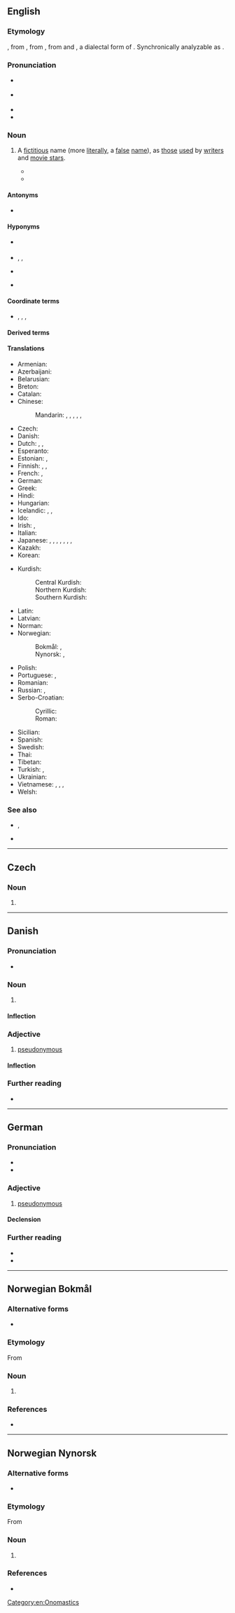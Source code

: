 {{also|Pseudonym}}
==English==
{{was wotd|2006|October|5}}
{{wp}}

===Etymology===
{{back-formation|en|pseudonymous}}, from {{der|en|fr|pseudonyme|pos=a||pseudonymous}}, from {{der|en|grc|ψευδώνυμος}}, from {{m|grc|ψευδής|t=false}} and {{m|grc|ὄνυμα}}, a dialectal form of  {{m|grc|ὄνομα|t=name}}. Synchronically analyzable as {{af|en|pseudo-|-onym}}.

===Pronunciation===
* {{a|UK}} {{IPA|en|/ˈs(j)uː.də(ʊ).nɪm/}}
* {{a|US}} {{IPA|en|/ˈsu.də.nɪm/|/ˈsu.doʊ.nɪm/}}
* {{audio|en|en-us-pseudonym.ogg|Audio (US)}}
* {{audio|en|en-au-pseudonym.ogg|Audio (AU)}}

===Noun===
{{en-noun}}

# A [[fictitious]] name (more [[literally]], a [[false]] [[name]]), as [[those]] [[use]]d by [[writer]]s and [[movie star]]s.
#: {{ux|en|The Reverend Charles Lutwidge Dodgson wrote "Alice's Adventures in Wonderland" under the '''pseudonym''' Lewis Carroll.}}
#*{{quote-book|en|{{c.|1911}}|[[w:H. G. Wells|H. G. Wells]]|[[s:The Obliterated Man|The Obliterated Man]]|text=I doubt, indeed, whether I should not abandon the struggle altogether—leave this sad world of ordinary life for which I am so ill fitted, abandon the name of Cummins for some professional '''pseudonym''', complete my self-effacement, and—a thing of tricks and tatters, of posing and pretence—go upon the stage.}}
#*{{quote-book|en|1928|[[w:H.P. Lovecraft|H.P. Lovecraft]]|[[s:Supernatural Horror in Literature|Supernatural Horror in Literature]]|text=The best example of its literary use so far are the German novel ''The Golem'', by Gustav Meyrink, and the drama ''The Dybbuk'', by the jewish writer using the '''pseudonym''' "Ansky".}}

====Antonyms====
* {{l|en|alethonym}}
====Hyponyms====
* {{s|acting contexts}} {{l|en|stage name}}
* {{s|literary contexts}} {{l|en|pen name}}, {{l|en|pen-name}}, {{l|en|nom de plume}}
* {{s|military contexts}} {{l|en|nom de guerre}}
* {{s|another person's actual name adopted as a pseudonym}} {{l|en|allonym}}

====Coordinate terms====
* {{l|en|alias}}, {{l|en|handle}}, {{l|en|moniker}}, {{l|en|nickname}}

====Derived terms====
{{der4|en
|pseudonymisation
|pseudonymise
|pseudonymiser
|pseudonymization
|pseudonymize
|pseudonymizer
|pseudonymousness
|pseudonymity
|pseudonymous
|pseudonymously
|pseudonymized
}}

====Translations====
{{trans-top|fictitious name}}
* Armenian: {{t+|hy|կեղծանուն}}
* Azerbaijani: {{t|az|təxəllüs}}
* Belarusian: {{t|be|псеўдані́м|m}}
* Breton: {{t+|br|anv-pluenn|m}}
* Catalan: {{t+|ca|pseudònim|m}}
* Chinese:
*: Mandarin: {{t+|cmn|假名|tr=jiǎmíng}} {{q|fake name}}, {{t+|cmn|化名|tr=huàmíng}} {{q|assumed name}}, {{t+|cmn|筆名}} {{q|pen name}}, {{t+|cmn|笔名|tr=bǐmíng}}, {{t+|cmn|藝名}} {{q|stage name}}, {{t+|cmn|艺名|tr=yìmíng}}
* Czech: {{t+|cs|pseudonym|m}}
* Danish: {{t|da|pseudonym}}
* Dutch: {{t+|nl|pseudoniem|n}}, {{t+|nl|schuilnaam|m}}, {{t+|nl|deknaam|m}}
* Esperanto: {{t|eo|pseŭdonimo}}
* Estonian: {{t|et|varjunimi}}, {{t|et|pseudonüüm}}
* Finnish: {{t+|fi|salanimi}}, {{t+|fi|nimimerkki}}, {{t+|fi|pseudonyymi}}
* French: {{t+|fr|nom de guerre|m}}, {{t+|fr|pseudonyme|m}}
* German: {{t+|de|Pseudonym|n}}
* Greek: {{t+|el|ψευδώνυμο|n}}
* Hindi: {{t|hi|तख़ल्लुस}}
* Hungarian: {{t+|hu|álnév}}
* Icelandic: {{t|is|höfundarnafn|n}}, {{t|is|dulnefni|n}}, {{t|is|leyninafn|n}}
* Ido: {{t+|io|pseudonimo}}
* Irish: {{t|ga|ainm bréige|m}}, {{t|ga|ainm cleite|m}} {{q|pen name}}
* Italian: {{t+|it|pseudonimo|m}}
* Japanese: {{t+|ja|仮名|tr=かめい, kamei}}, {{t+|ja|偽名|tr=ぎめい, gimei}}, {{t|ja|変名|tr=へんめい, henmei}}, {{t|ja|雅号|tr=がごう, gagō}}, {{t+|ja|筆名|tr=ひつめい, hitsumei}}, {{t+|ja|ペンネーム|tr=pennēmu}}, {{t+|ja|芸名|tr=geimei}}, {{t+|ja|武号}} {{q|used by a martial artist}}
* Kazakh: {{t+|kk|бүркеншік ат}}
* Korean: {{t+|ko|익명(匿名)}}
{{trans-mid}}
* Kurdish:
*: Central Kurdish: {{t|ckb|زِڕناو}}
*: Northern Kurdish: {{t|kmr|zirrnav}}
*: Southern Kurdish: {{t|sdh|زِڕناو}}
* Latin: {{t|la|pseudonymum|n}}
* Latvian: {{t|lv|pseidonīms|m}}
* Norman: {{t|nrf|nom-d'plieunme|m}} {{q|Jersey; pen name}}
* Norwegian:
*: Bokmål: {{t+|nb|pseudonym|n}}, {{t|nb|psevdonym|n}}
*: Nynorsk: {{t|nn|pseudonym|n}}, {{t|nn|psevdonym|n}}
* Polish: {{t+|pl|pseudonim|m-in}}
* Portuguese: {{t+|pt|pseudónimo|m}}, {{t+|pt|pseudônimo|m}} {{q|Brazil}}
* Romanian: {{t+|ro|pseudonim|n}}
* Russian: {{t+|ru|псевдони́м|m}}, {{t|ru|вы́мышленное и́мя|n}}
* Serbo-Croatian:
*: Cyrillic: {{t|sh|псеудо̀ним|m}}
*: Roman: {{t+|sh|pseudònim|m}}
* Sicilian: {{t|scn|psiudònimu|m}}
* Spanish: {{t+|es|seudónimo|m}}
* Swedish: {{t+|sv|pseudonym}}
* Thai: {{t+|th|นามแฝง}}
* Tibetan: {{t|bo|མིང་རྫུས་མ}}
* Turkish: {{t+|tr|mahlas}}, {{t|tr|psödonim}}
* Ukrainian: {{t|uk|псевдоні́м|m}}
* Vietnamese: {{t+|vi|biệt hiệu}}, {{t+|vi|bút danh}}, {{t+|vi|tên chữ}}, {{t+|vi|tên tự}}
* Welsh: {{t|cy|ffugenw|m}}
{{trans-bottom}}

===See also===
* {{l|en|codename}}, {{l|en|nom de code}}
* {{l|en|euphemism}}

[[Category:en:Onomastics]]

----

==Czech==

===Noun===
{{cs-noun|g=m}}

# {{l|en|pseudonym}}

----

==Danish==

===Pronunciation===
* {{IPA|da|/sœvdonyːm/|[sœwd̥oˈnyːˀm]}}

===Noun===
{{da-noun|et|er}}

# {{l|en|pseudonym}}

====Inflection====
{{da-noun-infl|et|er}}

===Adjective===
{{da-adj}}

# [[pseudonymous]]

====Inflection====
{{da-infl-adj}}

===Further reading===
* {{pedialite|lang=da}}

----

==German==

===Pronunciation===
* {{IPA|de|[psɔɪ̯doˈnyːm]}}
* {{audio|de|De-pseudonym.ogg|Audio}}

===Adjective===
{{de-adj|-}}

# [[pseudonymous]]

====Declension====
{{de-decl-adj-notcomp}}

===Further reading===
* {{R:Duden}}
* {{R:DWDS}}

----

==Norwegian Bokmål==
{{wp|lang=no}}

===Alternative forms===
* {{l|nb|psevdonym}}

===Etymology===
From {{der|nb|grc|ψευδώνυμος}}

===Noun===
{{nb-noun-n3}}

# {{l|en|pseudonym}}

===References===
* {{R:The Bokmål Dictionary}}

----

==Norwegian Nynorsk==
{{wp|lang=nn}}

===Alternative forms===
* {{l|nn|psevdonym}}

===Etymology===
From {{der|nn|grc|ψευδώνυμος}}

===Noun===
{{nn-noun-n1}}

# {{l|en|pseudonym}}

===References===
* {{R:The Nynorsk Dictionary}}
